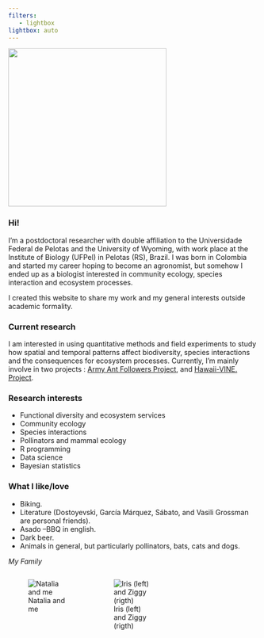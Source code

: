 ```yaml
---
filters:
   - lightbox
lightbox: auto
---
```


![](photos/IMG_8708.jpg){fig-align="center" width="319"}

### Hi!

I'm a postdoctoral researcher with double affiliation to the Universidade Federal de Pelotas and the University of Wyoming, with work place at the Institute of Biology (UFPel) in Pelotas (RS), Brazil. I was born in Colombia and started my career hoping to become an agronomist, but somehow I ended up as a biologist interested in community ecology, species interaction and ecosystem processes.

I created this website to share my work and my general interests outside academic formality.

### Current research

I am interested in using quantitative methods and field experiments to study how spatial and temporal patterns affect biodiversity, species interactions and the consequences for ecosystem processes. Currently, I'm mainly involve in two projects : [Army Ant Followers Project](https://www.tarwaterlab.com/copy-of-panama-plumas-project), and [Hawaii-VINE. Project](https://www.tarwaterlab.com/hawaii-vine-project).

### Research interests

-   Functional diversity and ecosystem services
-   Community ecology
-   Species interactions
-   Pollinators and mammal ecology
-   R programming
-   Data science
-   Bayesian statistics

### What I like/love

-   Biking.
-   Literature (Dostoyevski, García Márquez, Sábato, and Vasili Grossman are personal friends).
-   Asado --BBQ in english.
-   Dark beer.
-   Animals in general, but particularly pollinators, bats, cats and dogs.

*My Family*


::: {style="display: grid;grid-template-columns: repeat(auto-fill, minmax(150px, 1fr));grid-gap: 1em;"}

![Natalia and me](photos/IMG_4557.jpg){group="my-gallery"}

![Iris (left) and Ziggy (rigth)](photos/IMG_1347.jpg){group="my-gallery"}

:::